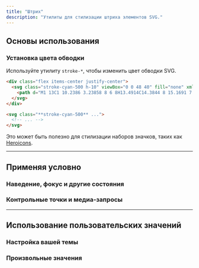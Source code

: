 ```yaml
---
title: "Штрих"
description: "Утилиты для стилизации штриха элементов SVG."
---
```




## Основы использования

### Установка цвета обводки

Используйте утилиту `stroke-*`, чтобы изменить цвет обводки SVG.

```html {{ example: true }}
<div class="flex items-center justify-center">
  <svg class="stroke-cyan-500 h-10" viewBox="0 0 48 40" fill="none" xmlns="http://www.w3.org/2000/svg">
    <path d="M1 13C1 10.2386 3.23858 8 6 8H13.4914C14.3844 8 15.1691 7.40805 15.4144 6.54944L16.5856 2.45056C16.8309 1.59196 17.6156 1 18.5086 1H29.4914C30.3844 1 31.1691 1.59195 31.4144 2.45056L32.5856 6.54944C32.8309 7.40804 33.6156 8 34.5086 8H42C44.7614 8 47 10.2386 47 13V34C47 36.7614 44.7614 39 42 39H6C3.23858 39 1 36.7614 1 34V13Z" stroke-width="2"/> <circle cx="24" cy="23" r="9" stroke-width="2"/>
  </svg>
</div>
```

```html
<svg class="**stroke-cyan-500** ...">
  <!-- ... -->
</svg>
```

Это может быть полезно для стилизации наборов значков, таких как [Heroicons](https://heroicons.com).

---

## <Heading ignore>Применяя условно</Heading>

### <Heading ignore>Наведение, фокус и другие состояния</Heading>

<HoverFocusAndOtherStates defaultClass="stroke-cyan-500" featuredClass="stroke-cyan-700" element="svg" />

### <Heading ignore>Контрольные точки и медиа-запросы</Heading>

<BreakpointsAndMediaQueries defaultClass="stroke-cyan-500" featuredClass="stroke-cyan-700" element="svg" />

---

## Использование пользовательских значений

### Настройка вашей темы

<CustomizePluginColors name="stroke" configKey="stroke" />

### Произвольные значения

<ArbitraryValues property="stroke" featuredClass="stroke-[#243c5a]" element="svg" />
